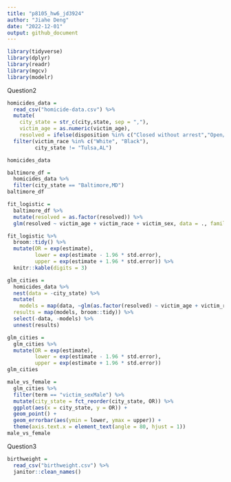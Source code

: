 ```yaml
---
title: "p8105_hw6_jd3924"
author: "Jiahe Deng"
date: "2022-12-01"
output: github_document
---
```


```r
library(tidyverse)
library(dplyr)
library(readr)
library(mgcv)
library(modelr)
```
Question2
```r
homicides_data = 
  read_csv("homicide-data.csv") %>%
  mutate(
    city_state = str_c(city,state, sep = ","),
    victim_age = as.numeric(victim_age),
    resolved = ifelse(disposition %in% c("Closed without arrest","Open/No arrest"), "unsolved","solved")) %>%
  filter(victim_race %in% c("White", "Black"),
         city_state != "Tulsa,AL")

homicides_data
```
```r
baltimore_df = 
  homicides_data %>%
  filter(city_state == "Baltimore,MD")
baltimore_df
```
```r
fit_logistic = 
  baltimore_df %>% 
  mutate(resolved = as.factor(resolved)) %>%
  glm(resolved ~ victim_age + victim_race + victim_sex, data = ., family = binomial())

fit_logistic %>% 
  broom::tidy() %>% 
  mutate(OR = exp(estimate),
         lower = exp(estimate - 1.96 * std.error),
         upper = exp(estimate + 1.96 * std.error)) %>%
  knitr::kable(digits = 3)
```


```r
glm_cities = 
  homicides_data %>%
  nest(data = -city_state) %>%
  mutate(
    models = map(data, ~glm(as.factor(resolved) ~ victim_age + victim_race + victim_sex, data = .x, family = binomial())),
  results = map(models, broom::tidy)) %>% 
  select(-data, -models) %>% 
  unnest(results)

glm_cities = 
  glm_cities %>% 
  mutate(OR = exp(estimate),
         lower = exp(estimate - 1.96 * std.error),
         upper = exp(estimate + 1.96 * std.error))
glm_cities
```

```r
male_vs_female = 
  glm_cities %>%
  filter(term == "victim_sexMale") %>%
  mutate(city_state = fct_reorder(city_state, OR)) %>%
  ggplot(aes(x = city_state, y = OR)) +
  geom_point() + 
  geom_errorbar(aes(ymin = lower, ymax = upper)) + 
  theme(axis.text.x = element_text(angle = 80, hjust = 1))
male_vs_female
```
Question3
```r
birthweight = 
  read_csv("birthweight.csv") %>%
  janitor::clean_names()
```


